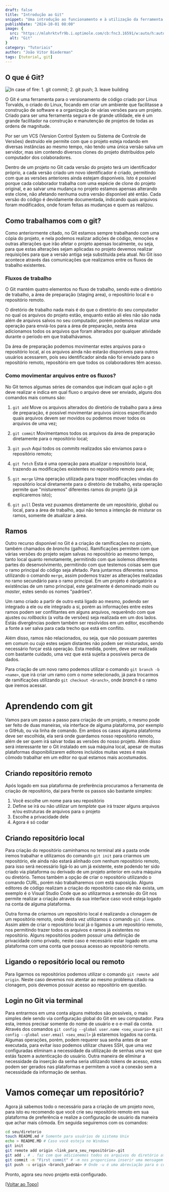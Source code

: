 ```yaml
---
draft: false
title: "Introdução ao Git"
snippet: "Uma introdução ao funcionamento e à utilização da ferramenta Git"
publishDate: "2024-10-01 08:00"
image: {
  src: "https://mlohrktvfr9b.i.optimole.com/cb:fnc3.16591/w:auto/h:auto/q:90/f:best/https://www.nerdstickers.com.br/wp-content/uploads/2022/10/products-147-GIT-ICON-1.png",
  alt: "Git"
}
category: "Tutoriais"
author: "João Vitor Biederman"
tags: [tutorial, git]
---
```


## <a name="What_is_git"></a>O que é Git?
![In case of fire: 1. git commit; 2. git push; 3. leave building](https://raw.githubusercontent.com/hendrixroa/in-case-of-fire-1/master/in_case_of_fire.png)

O Git é uma ferramenta para o versionamento de código criado por Linus Torvalds, o criado do Linux, focando em criar um ambiente que facilitasse a construção de software e a organização de várias versões para um projeto. Criado para ser uma ferramenta segura e de grande utilidade, ele é um grande facilitador na construção e manutenção de projetos de todas as ordens de magnitude. 

Por ser um VCS (Version Control System ou Sistema de Controle de Versões) destruído ele permite com que o projeto esteja rodando em diversas instâncias ao mesmo tempo, não tendo uma única versão salva um servidor, mas sim contendo diversos clones do projeto distribuídos pelo computador dos colaboradores. 

Dentro de um projeto no Git cada versão do projeto terá um identificador próprio, a cada versão criado um novo identificador é criado, permitindo com que as versões anteriores ainda estejam disponíveis. Isto é possível porque cada colaborador trabalha com uma espécie de clone do projeto original, e ao salvar uma mudança no projeto estamos apensas alterando este clone, não afetando nenhuma outra versão disponível até então. Cada versão do código é devidamente documentada, indicando quais arquivos foram modificados, onde foram feitas as mudanças e quem as realizou. 

## Como trabalhamos com o git?

Como anteriormente citado, no Git estamos sempre trabalhando com uma cópia do projeto, e nela podemos realizar adições de código, remoções e outras alterações que irão afetar o projeto apensas localmente, ou seja, para que estas alterações sejam aplicadas no projeto devemos realizar requisições para que a versão antiga seja substituída pela atual. No Git isso acontece através das comunicações que realizamos entre os fluxos de trabalho existentes.

### Fluxos de trabalho

O Git mantém quatro elementos no fluxo de trabalho, sendo este o diretório de trabalho, a área de preparação (staging area), o repositório local e o repositório remoto. 

O diretório de trabalho nada mais é do que o diretório do seu computador no qual os arquivos do projeto estão, enquanto estão ali eles não são nada além de arquivos salvos no seu computador, porém podemos realizar uma operação para enviá-los para a área de preparação, nesta área adicionamos todos os arquivos que foram alterados por qualquer atividade durante o período em que trabalhávamos. 

Da área de preparação podemos movimentar estes arquivos para o repositório local, aí os arquivos ainda não estarão disponíveis para outros usuários acessarem, pois seu identificador ainda não foi enviado para o repositório remoto, repositório em que todos os colaboradores têm acesso. 

### Como movimentar arquivos entre os fluxos?

No Git temos algumas séries de comandos que indicam qual ação o git deve realizar e indica em qual fluxo o arquivo deve ser enviado, alguns dos comandos mais comuns são: 

1. `git add` Move os arquivos alterados do diretório de trabalho para a área de preparação, é possível movimentar arquivos únicos especificando quais arquivos devem ser movidos ou podemos mover todos os arquivos de uma vez; 

2. `git commit` Movimentamos todos os arquivos da área de preparação diretamente para o repositório local; 

3. `git push` Aqui todos os _commits_ realizados são enviamos para o repositório remoto; 

4. `git fetch` Esta é uma operação para atualizar o repositório local, trazendo as modificações existentes no repositório remoto para ele; 

5. `git merge` Uma operação utilizada para trazer modificações vindas do repositório local diretamente para o diretório de trabalho, esta operação permite que "misturemos" diferentes ramos do projeto (já já explicaremos isto); 

6. `git pull` Desta vez puxamos diretamente de um repositório, global ou local, para a área de trabalho, aqui não temos a intenção de misturar os ramos, somente de atualizar a área. 

## Ramos

Outro recurso disponível no Git é a criação de ramificações no projeto, também chamados de _branchs_ (galhos). Ramificações permitem com que várias versões do projeto sejam salvas no repositório ao mesmo tempo, tanto local quanto remotamente, permitindo com que isolemos diferentes partes do desenvolvimento, permitindo com que testemos coisas sem que o ramo principal do código seja afetado. Para juntarmos diferentes ramos utilizando o comando `merge`, assim podemos trazer as alterações realizadas no ramo secundário para o ramo principal. Em um projeto é obrigatório a existências de um ramo principal, este geralmente é denominado _main_ ou _master_, estes sendo os nomes "padrões". 

Um ramo criado a partir de outro está ligado ao mesmo, podendo ser integrado a ele ou ele integrado a si, porém as informações entre estes ramos podem ser conflitantes em alguns arquivos, requerêndo com que ajustes ou _rollbacks_ (a volta de versões) seja realizada em um dos lados. Estás divergências podem também ser resolvidos em um editor, escolhendo a fonte a ser salva para cada trecho que está em conflito.  

Além disso, ramos não relacionados, ou seja, que não possuam parentes em comum ou cujo estes sejam distantes não podem ser misturados, sendo necessário forçar está operação. Esta medida, porém, deve ser realizada com bastante cuidado, uma vez que está sujeita a possíveis perca de dados. 

Para criação de um novo ramo podemos utilizar o comando `git branch -b <name>`, que irá criar um ramo com o nome selecionado, já para trocarmos de ramificações utilizando `git checkout <branch>`, onde _branch_ é o ramo que iremos acessar. 

# Aprendendo com git

Vamos para um passo a passo para criação de um projeto, o mesmo pode ser feito de duas maneiras, via interface de alguma plataforma, por exemplo o GitHub, ou via linha de comando. Em ambos os casos alguma plataforma deve ser escolhida, ela será onde guardamos nosso repositório remoto, além de ser quem irá salvar todas as versões do nosso projeto. Além disso será interessante ter o Git instalado em sua máquina local, apesar de muitas plataformas disponibilizarem editores incluídos muitas vezes é mais cômodo trabalhar em um editor no qual estamos mais acostumados. 

## Criando repositório remoto

Após logado em sua plataforma de preferência procuramos a ferramenta de criação de repositório, daí para frente os passos são bastante simples:
1. Você escolhe um nome para seu repositório
2. Define se irá ou não utilizar um _template_ que irá trazer alguns arquivos e/ou estruturas de arquivos para o projeto
3. Escolhe a privacidade dele
4. Agora é só codar

## Criando repositório local

Para criação do repositório caminhamos no terminal até a pasta onde iremos trabalhar e utilizamos do comando `git init` para criarmos um repositório, ele ainda não estará alinhado com nenhum repositório remoto, para isso será necessário ligá-lo ao um já existente, este podendo ter sido criado via plataforma ou derivado de um projeto anterior em outra máquina ou diretório. Temos também a opção de criar o repositório utilizando o comando CURL, porém não trabalharemos com está suposição. Alguns editores de código realizam a criação do repositório caso ele não exista, um exemplo é o Visual Studio Code que ao utilizarmos a extensão do Git nos permite realizar a criação através da sua interface caso você esteja logado na conta de alguma plataforma. 

Outra forma de criarmos um repositório local é realizando a clonagem de um repositório remoto, onde desta vez utilizamos o comando `git clone`. Assim além de criar o repositório local já o ligamos a um repositório remoto, nos permitindo trazer todos os arquivos e ramos já existentes no repositório. Alguns repositórios podem possuir uma definição de privacidade como privado, neste caso é necessário estar logado em uma plataforma com uma conta que possua acesso ao repositório remoto. 

## Ligando o repositório local ou remoto

Para ligarmos os repositórios podemos utilizar o comando `git remote add origin`. Neste caso devemos nos atentar ao mesmo problema citado na clonagem, pois devemos possuir acesso ao repositório em questão. 

## Login no Git via terminal 

Para entrarmos em uma conta alguns métodos são possíveis, o mais simples dele sendo via configuração global do Git em seu computador. Para esta, iremos precisar somente do nome de usuário e o e-mail da conta. Através dos comandos `git config --global user.name <seu_usuario>` e `git config --global user.email <seu_email>` já estaremos logados na conta. Algumas operações, porém, podem requerer sua senha antes de ser executada, para evitar isso podemos utilizar chaves SSH, que uma vez configuradas eliminam a necessidade da utilização de senhas uma vez que estás fazem a autenticação do usuário. Outra maneira de eliminar a necessidade da inserção da senha seria utilizando tokens de acesso, estes podem ser gerados nas plataformas e permitem a você a conexão sem a necessidade da informação de senhas. 

# Vamos começar um repositório?

Agora já sabemos todo o necessário para a criação de um projeto novo, para isto eu recomendo que você crie seu repositório remoto em sua plataforma de preferência e realize a configuração de usuário da maneira que achar mais cômoda. Em seguida seguiremos com os comandos: 
```bash
cd seu/diretorio
touch README.md # Somente para usuários de sistema Unix
echo > README.MD # Caso você esteja no Windows
git init
git remote add origin <link_para_seu_repositório>.git
git add . # . faz com que adicionemos todos os arquivos do diretório atual
git commit -m "First commit" # -m nos proporciona inserir uma mensagem para facilitar o entendimento do commit
git push -u origin <branch_padrao> # Onde -u é uma abreviação para o comando --set-upstream, que define seu ramo atual como sendo derivado do ramo selecionado
```
Pronto, agora seu novo projeto está configurado.

[[Voltar ao Topo]](#top)
